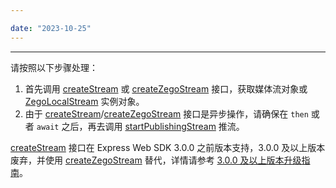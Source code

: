 ```yaml
---

date: "2023-10-25"
---
```


<Title>Web 平台 SDK 推流报错 “stream not from zego”，该如何处理？</Title>



- - -

请按照以下步骤处理：

1. 首先调用 [createStream](https://doc-zh.zego.im/article/api?doc=Express_Video_SDK_API~javascript_web~class~ZegoExpressEngine#create-stream) 或 [createZegoStream](https://doc-zh.zego.im/article/api?doc=Express_Video_SDK_API~javascript_web~class~ZegoExpressEngine#create-zeg) 接口，获取媒体流对象或 [ZegoLocalStream](https://doc-zh.zego.im/article/api?doc=Express_Video_SDK_API~javascript_web~class~ZegoLocalStream) 实例对象。
2. 由于 [createStream](https://doc-zh.zego.im/article/api?doc=Express_Video_SDK_API~javascript_web~class~ZegoExpressEngine#create-stream)/[createZegoStream](https://doc-zh.zego.im/article/api?doc=Express_Video_SDK_API~javascript_web~class~ZegoExpressEngine#create-zeg) 接口是异步操作，请确保在 `then` 或者 `await` 之后，再去调用 [startPublishingStream](https://doc-zh.zego.im/article/api?doc=Express_Video_SDK_API~javascript_web~class~ZegoExpressEngine#start-publishing-stream) 推流。

<Note title="说明">


[createStream](https://doc-zh.zego.im/article/api?doc=Express_Video_SDK_API~javascript_web~class~ZegoExpressEngine#create-stream) 接口在 Express Web SDK 3.0.0 之前版本支持，3.0.0 及以上版本废弃，并使用 [createZegoStream](https://doc-zh.zego.im/article/api?doc=Express_Video_SDK_API~javascript_web~class~ZegoExpressEngine#create-zeg) 替代，详情请参考 [3.0.0 及以上版本升级指南](/real-time-video-web/client-sdk/upgrade-guide/upgrade-to-v3)。

</Note>



